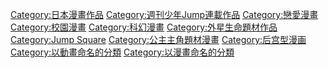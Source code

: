 {{catmore|出包王女}}
{{DEFAULTSORT:To Love Ru}}
[[Category:日本漫畫作品|Category:日本漫畫作品]]
[[Category:週刊少年Jump連載作品|Category:週刊少年Jump連載作品]]
[[Category:戀愛漫畫|Category:戀愛漫畫]]
[[Category:校園漫畫|Category:校園漫畫]]
[[Category:科幻漫畫|Category:科幻漫畫]]
[[Category:外星生命題材作品|Category:外星生命題材作品]]
[[Category:Jump_Square|Category:Jump Square]]
[[Category:公主主角題材漫畫|Category:公主主角題材漫畫]]
[[Category:后宫型漫画|Category:后宫型漫画]]
[[Category:以動畫命名的分類|Category:以動畫命名的分類]]
[[Category:以漫畫命名的分類|Category:以漫畫命名的分類]]